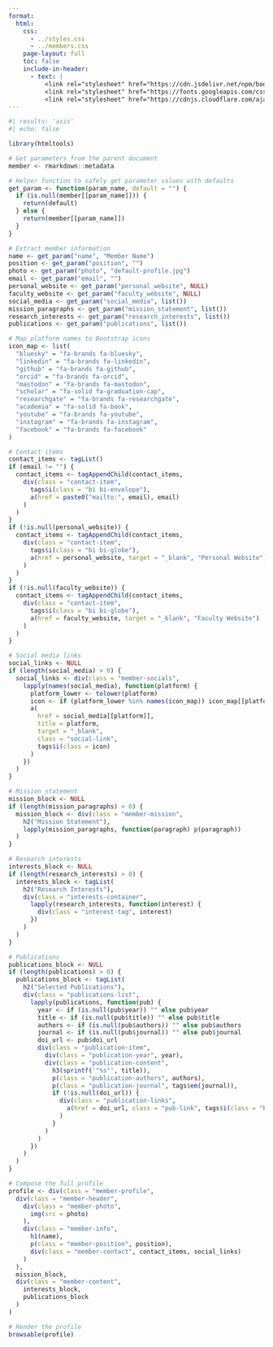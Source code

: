 ```yaml
---
format: 
  html:
    css: 
      - ../styles.css
      - ../members.css
    page-layout: full
    toc: false
    include-in-header: 
      - text: |
          <link rel="stylesheet" href="https://cdn.jsdelivr.net/npm/bootstrap-icons/font/bootstrap-icons.css">
          <link rel="stylesheet" href="https://fonts.googleapis.com/css2?family=Inter:wght@400;500;600;700&display=swap">
          <link rel="stylesheet" href="https://cdnjs.cloudflare.com/ajax/libs/font-awesome/6.7.1/css/all.min.css">        
---
```


```r
#| results: 'asis'
#| echo: false

library(htmltools)

# Get parameters from the parent document
member <- rmarkdown::metadata

# Helper function to safely get parameter values with defaults
get_param <- function(param_name, default = "") {
  if (is.null(member[[param_name]])) {
    return(default)
  } else {
    return(member[[param_name]])
  }
}

# Extract member information
name <- get_param("name", "Member Name")
position <- get_param("position", "")
photo <- get_param("photo", "default-profile.jpg")
email <- get_param("email", "")
personal_website <- get_param("personal_website", NULL)
faculty_website <- get_param("faculty_website", NULL)
social_media <- get_param("social_media", list())
mission_paragraphs <- get_param("mission_statement", list())
research_interests <- get_param("research_interests", list())
publications <- get_param("publications", list())

# Map platform names to Bootstrap icons
icon_map <- list(
  "bluesky" = "fa-brands fa-bluesky", 
  "linkedin" = "fa-brands fa-linkedin",
  "github" = "fa-brands fa-github",
  "orcid" = "fa-brands fa-orcid",
  "mastodon" = "fa-brands fa-mastodon",
  "scholar" = "fa-solid fa-graduation-cap",
  "researchgate" = "fa-brands fa-researchgate",
  "academia" = "fa-solid fa-book",
  "youtube" = "fa-brands fa-youtube",
  "instagram" = "fa-brands fa-instagram",
  "facebook" = "fa-brands fa-facebook"
)

# Contact items
contact_items <- tagList()
if (email != "") {
  contact_items <- tagAppendChild(contact_items,
    div(class = "contact-item",
      tags$i(class = "bi bi-envelope"),
      a(href = paste0("mailto:", email), email)
    )
  )
}
if (!is.null(personal_website)) {
  contact_items <- tagAppendChild(contact_items,
    div(class = "contact-item",
      tags$i(class = "bi bi-globe"),
      a(href = personal_website, target = "_blank", "Personal Website")
    )
  )
}
if (!is.null(faculty_website)) {
  contact_items <- tagAppendChild(contact_items,
    div(class = "contact-item",
      tags$i(class = "bi bi-globe"),
      a(href = faculty_website, target = "_blank", "Faculty Website")
    )
  )
}

# Social media links
social_links <- NULL
if (length(social_media) > 0) {
  social_links <- div(class = "member-socials",
    lapply(names(social_media), function(platform) {
      platform_lower <- tolower(platform)
      icon <- if (platform_lower %in% names(icon_map)) icon_map[[platform_lower]] else "fa-solid fa-link"
      a(
        href = social_media[[platform]],
        title = platform,
        target = "_blank",
        class = "social-link",
        tags$i(class = icon)
      )
    })
  )
}

# Mission statement
mission_block <- NULL
if (length(mission_paragraphs) > 0) {
  mission_block <- div(class = "member-mission",
    h2("Mission Statement"),
    lapply(mission_paragraphs, function(paragraph) p(paragraph))
  )
}

# Research interests
interests_block <- NULL
if (length(research_interests) > 0) {
  interests_block <- tagList(
    h2("Research Interests"),
    div(class = "interests-container",
      lapply(research_interests, function(interest) {
        div(class = "interest-tag", interest)
      })
    )
  )
}

# Publications
publications_block <- NULL
if (length(publications) > 0) {
  publications_block <- tagList(
    h2("Selected Publications"),
    div(class = "publications-list",
      lapply(publications, function(pub) {
        year <- if (is.null(pub$year)) "" else pub$year
        title <- if (is.null(pub$title)) "" else pub$title
        authors <- if (is.null(pub$authors)) "" else pub$authors
        journal <- if (is.null(pub$journal)) "" else pub$journal
        doi_url <- pub$doi_url
        div(class = "publication-item",
          div(class = "publication-year", year),
          div(class = "publication-content",
            h3(sprintf('"%s"', title)),
            p(class = "publication-authors", authors),
            p(class = "publication-journal", tags$em(journal)),
            if (!is.null(doi_url)) {
              div(class = "publication-links",
                a(href = doi_url, class = "pub-link", tags$i(class = "bi bi-box-arrow-up-right"), " DOI")
              )
            }
          )
        )
      })
    )
  )
}

# Compose the full profile
profile <- div(class = "member-profile",
  div(class = "member-header",
    div(class = "member-photo",
      img(src = photo)
    ),
    div(class = "member-info",
      h1(name),
      p(class = "member-position", position),
      div(class = "member-contact", contact_items, social_links)
    )
  ),
  mission_block,
  div(class = "member-content",
    interests_block,
    publications_block
  )
)

# Render the profile
browsable(profile)
```